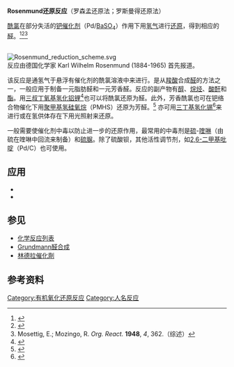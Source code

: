 '''Rosenmund还原反应'''（罗森孟还原法；罗斯曼得还原法）

[[酰氯|酰氯]]在部分失活的[[钯|钯]][[催化剂|催化剂]]（Pd/[[硫酸钡|BaSO<sub>4</sub>]]）作用下用[[氢气|氢气]]进行[[还原|还原]]，得到相应的[[醛|醛]]。<ref>{{cite journal en
 | author = [[Karl_Wilhelm_Rosenmund|Rosenmund, K. W.]]
 | title = Über eine neue Methode zur Darstellung von Aldehyden. 1. Mitteilung 
 | journal = [[Chemische_Berichte|Chemische Berichte]]
 | year  = 1918
 | volume = 51
 | pages = 585–593
 | doi = 10.1002/cber.19180510170}}</ref><ref>{{cite journal en
 | author = Rosenmund, K. W., Zetzsche, F.
 | title = Über die Beeinflussung der Wirksamkeit von Katalysatoren, 1. bis 5. 
 | journal = [[Chemische_Berichte|Chemische Berichte]]
 | year  = 1921
 | volume = 54
 | pages = 425–437; 638–647; 1092–1098; 2033–2037; 2038–2042
 | doi = }}</ref><ref>Mosettig, E.; Mozingo, R. ''Org. React.'' '''1948''', ''4'', 362.（综述）</ref> 

<br />
[[File:Rosenmund_reduction_scheme.svg|center]]
<br />

反应由德国化学家 Karl Wilhelm Rosenmund (1884-1965) 首先报道。

该反应是通氢气于悬浮有催化剂的酰氯溶液中来进行。是从[[羧酸|羧酸]]合成[[醛|醛]]的方法之一，一般应用于制备一元脂肪醛和一元芳香醛。反应的副产物有[[醇|醇]]、[[烷烃|烷烃]]、[[酸酐|酸酐]]和[[酯|酯]]。用[[三叔丁氧基氢化铝锂|三叔丁氧基氢化铝锂]]<ref>{{cite journal en|title=The Reaction of Lithium Aluminum Hybride with Alcohols. Lithium Tri-t-butoxyaluminohydride as a New Selective Reducing Agent|author=Herbert C. Brown, Richard F. McFarlin|journal=[[J._Am._Chem._Soc.|J. Am. Chem. Soc.]]|year=1958|volume=80|issue=20|pages=5372–5376|doi=10.1021/ja01553a013}}</ref>也可以将酰氯还原为醛。此外，芳香酰氯也可在钯络合物催化下用[[聚甲基氢硅氧烷|聚甲基氢硅氧烷]]（PMHS）还原为芳醛。<ref>{{cite journal en|title=Pd(0)-Catalyzed PMHS Reductions of Aromatic Acid Chlorides to Aldehydes|author=Kyoungsoo Lee and Robert E. Maleczka, Jr.|journal=Org. Lett.|year=2006|volume=8|issue=9|pages=1887–1888|doi=10.1021/ol060463v}}</ref> 亦可用[[三丁基氢化锡|三丁基氢化锡]]<ref>{{cite journal en|title=The Reaction of Acyl Halides with Organotin Hydrides. The Mechanism of Aldehyde Formation|author=Henry G. Kuivila, Edward J. Walsh Jr.|journal=J. Am. Chem. Soc.|year=1966|volume=88|issue=3|pages=571–576|doi=10.1021/ja00955a033}}</ref>来进行或在氢供体存在下用光照射来还原。

一般需要使催化剂中毒以防止进一步的还原作用，最常用的中毒剂是[[硫|硫]]-[[喹啉|喹啉]]（由硫在喹啉中回流来制备）和[[硫脲|硫脲]]。除了硫酸钡，其他活性调节剂，如[[2,6-二甲基吡啶|2,6-二甲基吡啶]]（Pd/C）也可使用。

== 应用 ==
* {{OrgSynth | collvol = 6 | collvolpages = 1007 | prep = cv6p1007 | title = Aldehydes from Acid Chlorides by modified Rosenmund Reduction: 3,4,5-Trimethoxybenzaldehyde | author = A. I. Rachlin, H. Gurien, and D. P. Wagner | year = 1988}}
* {{cite journal en| author = Saytzeff, M. | title = Ueber die Einwirkung des vom Palladium absorbirten Wasserstoffes auf einige organische Verbindungen | year = 1873 | journal = [[Journal_für_Praktische_Chemie|Journal für Praktische Chemie]] | volume = 6 | issue = 1 | pages = 128–135 | doi = 10.1002/prac.18730060111}}

== 参见 ==
* [[化学反应列表|化学反应列表]]
* [[Grundmann醛合成|Grundmann醛合成]]
*[[林德拉催化劑|林德拉催化劑]]

== 参考资料 ==
{{reflist}}

[[Category:有机氧化还原反应|Category:有机氧化还原反应]]
[[Category:人名反应|Category:人名反应]]